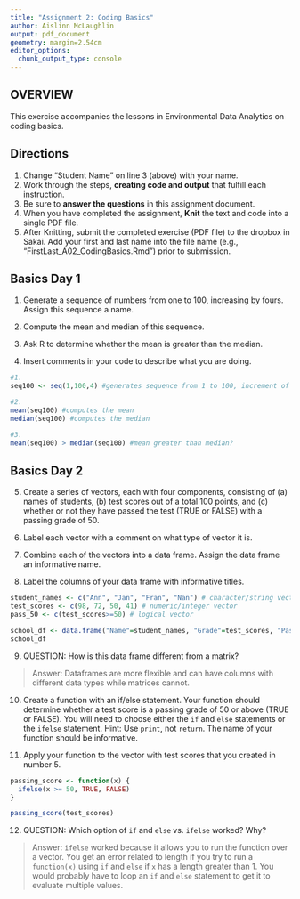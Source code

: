 ```yaml
---
title: "Assignment 2: Coding Basics"
author: Aislinn McLaughlin
output: pdf_document
geometry: margin=2.54cm
editor_options: 
  chunk_output_type: console
---
```


## OVERVIEW

This exercise accompanies the lessons in Environmental Data Analytics on coding basics. 

## Directions
1. Change "Student Name" on line 3 (above) with your name.
2. Work through the steps, **creating code and output** that fulfill each instruction.
3. Be sure to **answer the questions** in this assignment document.
4. When you have completed the assignment, **Knit** the text and code into a single PDF file.
5. After Knitting, submit the completed exercise (PDF file) to the dropbox in Sakai. Add your first and last name into the file name (e.g., "FirstLast_A02_CodingBasics.Rmd") prior to submission.



## Basics Day 1

1. Generate a sequence of numbers from one to 100, increasing by fours. Assign this sequence a name. 

2. Compute the mean and median of this sequence. 

3. Ask R to determine whether the mean is greater than the median. 

4. Insert comments in your code to describe what you are doing.

```r
#1. 
seq100 <- seq(1,100,4) #generates sequence from 1 to 100, increment of 4 and assigns to object

#2.
mean(seq100) #computes the mean
median(seq100) #computes the median

#3.
mean(seq100) > median(seq100) #mean greater than median? 

```

## Basics Day 2

5. Create a series of vectors, each with four components, consisting of (a) names of students, (b) test scores out of a total 100 points, and (c) whether or not they have passed the test (TRUE or FALSE) with a passing grade of 50.

6. Label each vector with a comment on what type of vector it is.

7. Combine each of the vectors into a data frame. Assign the data frame an informative name.

8. Label the columns of your data frame with informative titles.

```r

student_names <- c("Ann", "Jan", "Fran", "Nan") # character/string vector
test_scores <- c(98, 72, 50, 41) # numeric/integer vector
pass_50 <- c(test_scores>=50) # logical vector

school_df <- data.frame("Name"=student_names, "Grade"=test_scores, "Pass"=pass_50)
school_df

```

9. QUESTION: How is this data frame different from a matrix?

> Answer: Dataframes are more flexible and can have columns with different data types while matrices cannot.

10. Create a function with an if/else statement. Your function should determine whether a test score is a passing grade of 50 or above (TRUE or FALSE). You will need to choose either the `if` and `else` statements or the `ifelse` statement. Hint: Use `print`, not `return`. The name of your function should be informative.

11. Apply your function to the vector with test scores that you created in number 5. 

```r

passing_score <- function(x) {
  ifelse(x >= 50, TRUE, FALSE)
}

passing_score(test_scores)

```

12. QUESTION: Which option of `if` and `else` vs. `ifelse` worked? Why?

> Answer: `ifelse` worked because it allows you to run the function over a vector. You get an error related to length if you try to run a `function(x)` using `if` and `else` if `x` has a length greater than 1. You would probably have to loop an `if` and `else` statement to get it to evaluate multiple values.
